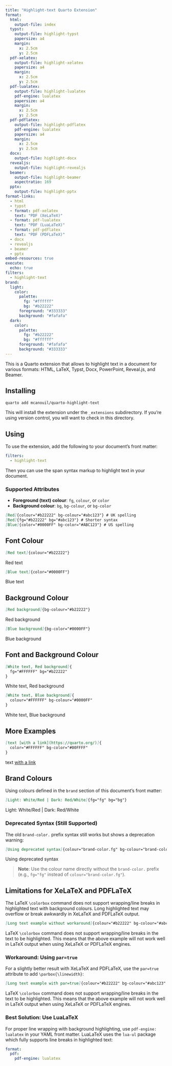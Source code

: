 ```yaml
---
title: "Highlight-text Quarto Extension"
format:
  html:
    output-file: index
  typst:
    output-file: highlight-typst
    papersize: a4
    margin:
      x: 2.5cm
      y: 2.5cm
  pdf-xelatex:
    output-file: highlight-xelatex
    papersize: a4
    margin:
      x: 2.5cm
      y: 2.5cm
  pdf-lualatex:
    output-file: highlight-lualatex
    pdf-engine: lualatex
    papersize: a4
    margin:
      x: 2.5cm
      y: 2.5cm
  pdf-pdflatex:
    output-file: highlight-pdflatex
    pdf-engine: lualatex
    papersize: a4
    margin:
      x: 2.5cm
      y: 2.5cm
  docx:
    output-file: highlight-docx
  revealjs:
    output-file: highlight-revealjs
  beamer:
    output-file: highlight-beamer
    aspectratio: 169
  pptx:
    output-file: highlight-pptx
format-links:
  - html
  - typst
  - format: pdf-xelatex
    text: "PDF (XeLaTeX)"
  - format: pdf-lualatex
    text: "PDF (LuaLaTeX)"
  - format: pdf-pdflatex
    text: "PDF (PDFLaTeX)"
  - docx
  - revealjs
  - beamer
  - pptx
embed-resources: true
execute:
  echo: true
filters:
  - highlight-text
brand:
  light:
    color:
      palette:
        fg: "#ffffff"
        bg: "#b22222"
      foreground: "#333333"
      background: "#fafafa"
  dark:
    color:
      palette:
        fg: "#b22222"
        bg: "#ffffff"
      foreground: "#fafafa"
      background: "#333333"
---
```


This is a Quarto extension that allows to highlight text in a document for various formats: HTML, LaTeX, Typst, Docx, PowerPoint, Reveal.js, and Beamer.

## Installing

```bash
quarto add mcanouil/quarto-highlight-text
```

This will install the extension under the `_extensions` subdirectory.
If you're using version control, you will want to check in this directory.

## Using

To use the extension, add the following to your document's front matter:

```yaml
filters:
  - highlight-text
```

Then you can use the span syntax markup to highlight text in your document.

### Supported Attributes

- **Foreground (text) colour**: `fg`, `colour`, or `color`
- **Background colour**: `bg`, `bg-colour`, or `bg-color`

```markdown
[Red]{colour="#b22222" bg-colour="#abc123"} # UK spelling
[Red]{fg="#b22222" bg="#abc123"} # Shorter syntax
[Blue]{color="#0000FF" bg-color="#ABC123"} # US spelling
```

## Font Colour

```markdown
[Red text]{colour="#b22222"}
```

[Red text]{colour="#b22222"}

```markdown
[Blue text]{color="#0000FF"}
```

[Blue text]{color="#0000FF"}

## Background Colour

```markdown
[Red background]{bg-colour="#b22222"}
```

[Red background]{bg-colour="#b22222"}

```markdown
[Blue background]{bg-color="#0000FF"}
```

[Blue background]{bg-color="#0000FF"}

## Font and Background Colour

```markdown
[White text, Red background]{
  fg="#FFFFFF" bg="#b22222"
}
```

[White text, Red background]{fg="#FFFFFF" bg="#b22222"}

```markdown
[White text, Blue background]{
  colour="#FFFFFF" bg-colour="#0000FF"
}
```

[White text, Blue background]{colour="#FFFFFF" bg-colour="#0000FF"}

## More Examples

```markdown
[text [with a link](https://quarto.org/)]{
  color="#FFFFFF" bg-color="#00FFFF"
}
```

[text [with a link](https://quarto.org/)]{
  color="#FFFFFF" bg-color="#00FFFF"
}

## Brand Colours

Using colours defined in the `brand` section of this document's front matter:

```markdown
[Light: White/Red | Dark: Red/White]{fg="fg" bg="bg"}
```

[Light: White/Red | Dark: Red/White]{fg="fg" bg="bg"}

### Deprecated Syntax (Still Supported)

The old `brand-color.` prefix syntax still works but shows a deprecation warning:

```markdown
[Using deprecated syntax]{colour="brand-color.fg" bg-colour="brand-color.bg"}
```

[Using deprecated syntax]{colour="brand-color.fg" bg-colour="brand-color.bg"}

> **Note**: Use the colour name directly without the `brand-color.` prefix (e.g., `fg="fg"` instead of `colour="brand-color.fg"`).

## Limitations for XeLaTeX and PDFLaTeX

The LaTeX `\colorbox` command does not support wrapping/line breaks in highlighted text with background colours.
Long highlighted text may overflow or break awkwardly in XeLaTeX and PDFLaTeX output.

```markdown
[Long text example without workaround]{colour="#b22222" bg-colour="#abc123"}
```

[
  LaTeX `\colorbox` command does not support wrapping/line breaks in the text to be highlighted.
This means that the above example will not work well in LaTeX output when using XeLaTeX or PDFLaTeX engines.
]{colour="#b22222" bg-colour="#abc123"}

### Workaround: Using `par=true`

For a slightly better result with XeLaTeX and PDFLaTeX, use the `par=true` attribute to add `\parbox{\linewidth}`:

```markdown
[Long text example with par=true]{colour="#b22222" bg-colour="#abc123" par=true}
```

[
  LaTeX `\colorbox` command does not support wrapping/line breaks in the text to be highlighted.
This means that the above example will not work well in LaTeX output when using XeLaTeX or PDFLaTeX engines.
]{colour="#b22222" bg-colour="#abc123" par=true}

### Best Solution: Use LuaLaTeX

For proper line wrapping with background highlighting, use `pdf-engine: lualatex` in your YAML front matter.
LuaLaTeX uses the `lua-ul` package which fully supports line breaks in highlighted text:

```yaml
format:
  pdf:
    pdf-engine: lualatex
```
